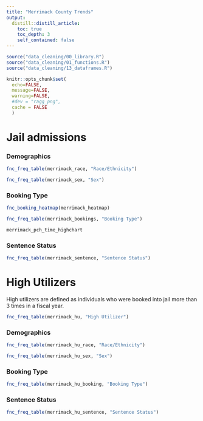 ```yaml
---
title: "Merrimack County Trends"
output: 
  distill::distill_article:
    toc: true
    toc_depth: 3
    self_contained: false
---
```


```r
source("data_cleaning/00_library.R")
source("data_cleaning/01_functions.R")
source("data_cleaning/13_dataframes.R")
```

```r
knitr::opts_chunk$set(
  echo=FALSE, 
  message=FALSE, 
  warning=FALSE,
  #dev = "ragg_png",
  cache = FALSE
  )
```

# Jail admissions

### Demographics

```r
fnc_freq_table(merrimack_race, "Race/Ethnicity") 
```

```r
fnc_freq_table(merrimack_sex, "Sex")
```

### Booking Type

```r
fnc_booking_heatmap(merrimack_heatmap)
```

```r
fnc_freq_table(merrimack_bookings, "Booking Type")
```

```r
merrimack_pch_time_highchart
```

### Sentence Status

```r
fnc_freq_table(merrimack_sentence, "Sentence Status")
```

# High Utilizers

High utilizers are defined as individuals who were booked into jail more than 3 times in a fiscal year.  

```r
fnc_freq_table(merrimack_hu, "High Utilizer")
```

### Demographics

```r
fnc_freq_table(merrimack_hu_race, "Race/Ethnicity") 
```

```r
fnc_freq_table(merrimack_hu_sex, "Sex")
```

### Booking Type

```r
fnc_freq_table(merrimack_hu_booking, "Booking Type")
```

### Sentence Status

```r
fnc_freq_table(merrimack_hu_sentence, "Sentence Status")
```
